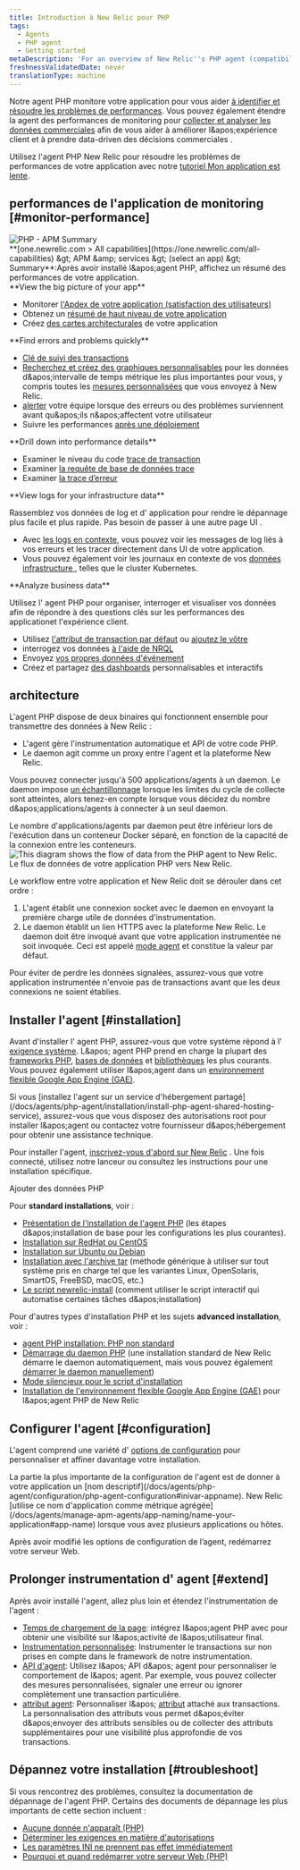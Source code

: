 ```yaml
---
title: Introduction à New Relic pour PHP
tags:
  - Agents
  - PHP agent
  - Getting started
metaDescription: 'For an overview of New Relic''s PHP agent (compatibility, requirements, installation, configuration, troubleshooting, known issues), start here.'
freshnessValidatedDate: never
translationType: machine
---
```


Notre agent PHP monitore votre application pour vous aider [à identifier et résoudre les problèmes de performances](#monitor-performance). Vous pouvez également étendre la agent des performances de monitoring pour [collecter et analyser les données commerciales](#business-data) afin de vous aider à améliorer l&amp;apos;expérience client et à prendre data-driven des décisions commerciales .

Utilisez l'agent PHP New Relic pour résoudre les problèmes de performances de votre application avec notre [tutoriel Mon application est lente](/docs/journey-app-slow/root-causes/).

## performances de l'application de monitoring [#monitor-performance]

<img title="PHP - APM Summary" alt="PHP - APM Summary" src="/images/apm_screenshot-full_php-summary-page.webp" />

<figcaption>
  <DNT>**[one.newrelic.com &gt; All capabilities](https://one.newrelic.com/all-capabilities) &amp;gt; APM &amp;amp; services &amp;gt; (select an app) &amp;gt; Summary**</DNT>:Après avoir installé l&amp;apos;agent PHP, affichez un résumé des performances de votre application.
</figcaption>

<DNT>
  **View the big picture of your app**
</DNT>

* Monitorer [l'Apdex de votre application (satisfaction des utilisateurs)](/docs/apm/new-relic-apm/apdex/apdex-measuring-user-satisfaction)
* Obtenez un [résumé de haut niveau de votre application](/docs/apm/applications-menu/monitoring/apm-overview-page)
* Créez [des cartes architecturales](/docs/data-analysis/user-interface-functions/view-your-data/service-maps-visualize-monitor-apps-entire-architecture) de votre application

<DNT>
  **Find errors and problems quickly**
</DNT>

* [Clé de suivi des transactions](/docs/apm/transactions/key-transactions/key-transactions-tracking-important-transactions-or-events)
* [Recherchez et créez des graphiques personnalisables](/docs/insights/new-relic-insights/explore/metric-explorer-search-chart-metrics-sent-new-relic-agents) pour les données d&amp;apos;intervalle de temps métrique les plus importantes pour vous, y compris toutes les [mesures personnalisées](/docs/agents/manage-apm-agents/agent-data/custom-metrics) que vous envoyez à New Relic.
* [alerter](/docs/alerts/alert-policies/understanding-alert-policies/alerting-new-relic) votre équipe lorsque des erreurs ou des problèmes surviennent avant qu&amp;apos;ils n&amp;apos;affectent votre utilisateur
* Suivre les performances [après une déploiement](/docs/agents/php-agent/features/recording-deployments-using-php-script)

<DNT>
  **Drill down into performance details**
</DNT>

* Examiner le niveau du code [trace de transaction](/docs/apm/transactions/transaction-traces/transaction-traces)
* Examiner [la requête de base de données trace](/docs/apm/transactions/transaction-traces/sql-statements)
* Examiner [la trace d’erreur](/docs/apm/applications-menu/events/viewing-apm-errors-error-traces)

<DNT>
  **View logs for your infrastructure data**
</DNT>

Rassemblez vos données de log et d' application pour rendre le dépannage plus facile et plus rapide. Pas besoin de passer à une autre page UI .

* Avec [les logs en contexte](/docs/logs/logs-context/configure-logs-context-php/), vous pouvez voir les messages de log liés à vos erreurs et les tracer directement dans UI de votre application.
* Vous pouvez également voir les journaux en contexte de vos [données infrastructure ](/docs/logs/forward-logs/forward-your-logs-using-infrastructure-agent/), telles que le cluster Kubernetes.

<DNT>
  **Analyze business data**
</DNT>

Utilisez l' agent PHP pour organiser, interroger et visualiser vos données afin de répondre à des questions clés sur les performances des applicationet l'expérience client.

* Utilisez [l'attribut de transaction par défaut](/docs/insights/new-relic-insights/decorating-events/apm-default-attributes-insights) ou [ajoutez le vôtre](/docs/insights/new-relic-insights/decorating-events/insights-custom-attributes)
* interrogez vos données [à l'aide de NRQL](/docs/insights/new-relic-insights/using-new-relic-query-language/using-nrql)
* Envoyez [vos propres données d'événement](/docs/insights/new-relic-insights/adding-querying-data/inserting-custom-events-new-relic-apm-agents#php-att)
* Créez et partagez [des dashboards](/docs/insights/new-relic-insights/managing-dashboards-data) personnalisables et interactifs

## architecture

L'agent PHP dispose de deux binaires qui fonctionnent ensemble pour transmettre des données à New Relic :

* L'agent gère l'instrumentation automatique et API de votre code PHP.
* Le daemon agit comme un proxy entre l'agent et la plateforme New Relic.

Vous pouvez connecter jusqu'à 500 applications/agents à un daemon. Le daemon impose [un échantillonnage](/docs/agents/manage-apm-agents/agent-data/new-relic-events-limits-sampling) lorsque les limites du cycle de collecte sont atteintes, alors tenez-en compte lorsque vous décidez du nombre d&amp;apos;applications/agents à connecter à un seul daemon.

<Callout variant="tip">
  Le nombre d'applications/agents par daemon peut être inférieur lors de l'exécution dans un conteneur Docker séparé, en fonction de la capacité de la connexion entre les conteneurs.
</Callout>

<img title="PHP agent diagram" alt="This diagram shows the flow of data from the PHP agent to New Relic." src="/images/apm_diagram_php-agent-diagram.webp" />

<figcaption>
  Le flux de données de votre application PHP vers New Relic.
</figcaption>

Le workflow entre votre application et New Relic doit se dérouler dans cet ordre :

1. L'agent établit une connexion socket avec le daemon en envoyant la première charge utile de données d'instrumentation.
2. Le daemon établit un lien HTTPS avec la plateforme New Relic. Le daemon doit être invoqué avant que votre application instrumentée ne soit invoquée. Ceci est appelé [mode agent](/docs/agents/php-agent/advanced-installation/starting-php-daemon-advanced) et constitue la valeur par défaut.

Pour éviter de perdre les données signalées, assurez-vous que votre application instrumentée n'envoie pas de transactions avant que les deux connexions ne soient établies.

## Installer l'agent [#installation]

Avant d'installer l' agent PHP, assurez-vous que votre système répond à l' [exigence système](/docs/agents/php-agent/getting-started/php-agent-compatibility-requirements). L&amp;apos; agent PHP prend en charge la plupart des [frameworks PHP](/docs/agents/php-agent/getting-started/php-agent-compatibility-requirements#frameworks), [bases de données](/docs/agents/php-agent/getting-started/php-agent-compatibility-requirements#databases) et [bibliothèques](/docs/agents/php-agent/getting-started/php-agent-compatibility-requirements#databases) les plus courants. Vous pouvez également utiliser l&amp;apos;agent dans un [environnement flexible Google App Engine (GAE)](/docs/agents/php-agent/advanced-installation/install-new-relic-php-agent-gae-flexible-environment).

<Callout variant="tip">
  Si vous [installez l'agent sur un service d'hébergement partagé](/docs/agents/php-agent/installation/install-php-agent-shared-hosting-service), assurez-vous que vous disposez des autorisations root pour installer l&amp;apos;agent ou contactez votre fournisseur d&amp;apos;hébergement pour obtenir une assistance technique.
</Callout>

Pour installer l'agent, [inscrivez-vous d'abord sur New Relic](https://newrelic.com/signup) . Une fois connecté, utilisez notre lanceur ou consultez les instructions pour une installation spécifique.

<ButtonLink role="button" to="https://one.newrelic.com/marketplace/install-data-source?state=d1b7b1cb-4089-8af0-16b2-86c7072e2cae" variant="primary">
  Ajouter des données PHP
</ButtonLink>

Pour <DNT>**standard installations**</DNT>, voir :

* [Présentation de l'installation de l'agent PHP](/docs/agents/php-agent/installation/php-agent-installation-overview) (les étapes d&amp;apos;installation de base pour les configurations les plus courantes).
* [Installation sur RedHat ou CentOS](/docs/agents/php-agent/installation/php-agent-installation-redhat-and-centos)
* [Installation sur Ubuntu ou Debian](/docs/agents/php-agent/installation/php-agent-installation-ubuntu-and-debian)
* [Installation avec l'archive tar](/docs/agents/php-agent/installation/php-agent-installation-tar-file) (méthode générique à utiliser sur tout système pris en charge tel que les variantes Linux, OpenSolaris, SmartOS, FreeBSD, macOS, etc.)
* [Le script newrelic-install](/docs/agents/php-agent/installation/newrelic-install-script) (comment utiliser le script interactif qui automatise certaines tâches d&amp;apos;installation)

Pour d'autres types d'installation PHP et les sujets <DNT>**advanced installation**</DNT>, voir :

* [agent PHP installation: PHP non standard](/docs/agents/php-agent/installation/php-agent-installation-non-standard-php)
* [Démarrage du daemon PHP](/docs/agents/php-agent/installation/starting-php-daemon-advanced) (une installation standard de New Relic démarre le daemon automatiquement, mais vous pouvez également [démarrer le daemon manuellement](/docs/agents/php-agent/installation/starting-php-daemon-advanced#selecting-external))
* [Mode silencieux pour le script d'installation](/docs/agents/php-agent/installation/running-php-install-script-silent-mode)
* [Installation de l'environnement flexible Google App Engine (GAE)](/docs/agents/php-agent/advanced-installation/install-new-relic-php-agent-gae-flexible-environment) pour l&amp;apos;agent PHP de New Relic

## Configurer l'agent [#configuration]

L'agent comprend une variété d' [options de configuration](/docs/agents/php-agent/configuration/php-agent-configuration) pour personnaliser et affiner davantage votre installation.

<Callout variant="tip">
  La partie la plus importante de la configuration de l'agent est de donner à votre application un [nom descriptif](/docs/agents/php-agent/configuration/php-agent-configuration#inivar-appname). New Relic [utilise ce nom d'application comme métrique agrégée](/docs/agents/manage-apm-agents/app-naming/name-your-application#app-name) lorsque vous avez plusieurs applications ou hôtes.
</Callout>

Après avoir modifié les options de configuration de l’agent, redémarrez votre serveur Web.

## Prolonger instrumentation d' agent [#extend]

Après avoir installé l'agent, allez plus loin et étendez l'instrumentation de l'agent :

* [Temps de chargement de la page](/docs/agents/php-agent/features/page-load-timing-php): intégrez l&amp;apos;agent PHP avec [<InlinePopover type="browser" />](/docs/browser/new-relic-browser/getting-started/new-relic-browser)pour obtenir une visibilité sur l&amp;apos;activité de l&amp;apos;utilisateur final.
* [Instrumentation personnalisée](/docs/agents/php-agent/features/php-custom-instrumentation): Instrumenter le transactions sur non prises en compte dans le framework de notre instrumentation.
* [API d'agent](/docs/agents/php-agent/configuration/php-agent-api): Utilisez l&amp;apos; API d&amp;apos; agent pour personnaliser le comportement de l&amp;apos; agent. Par exemple, vous pouvez collecter des mesures personnalisées, signaler une erreur ou ignorer complètement une transaction particulière.
* [attribut agent](/docs/agents/php-agent/attributes/php-agent-attributes): Personnaliser l&amp;apos; [attribut](/docs/agents/manage-apm-agents/agent-metrics/agent-attributes) attaché aux transactions. La personnalisation des attributs vous permet d&amp;apos;éviter d&amp;apos;envoyer des attributs sensibles ou de collecter des attributs supplémentaires pour une visibilité plus approfondie de vos transactions.

## Dépannez votre installation [#troubleshoot]

Si vous rencontrez des problèmes, consultez la documentation de dépannage de l'agent PHP. Certains des documents de dépannage les plus importants de cette section incluent :

* [Aucune donnée n'apparaît (PHP)](/docs/agents/php-agent/troubleshooting/no-data-appears-php)
* [Déterminer les exigences en matière d'autorisations](/docs/agents/php-agent/troubleshooting/determining-permissions-requirements)
* [Les paramètres INI ne prennent pas effet immédiatement](/docs/agents/php-agent/troubleshooting/ini-settings-not-taking-effect-immediately)
* [Pourquoi et quand redémarrer votre serveur Web (PHP)](/docs/agents/php-agent/troubleshooting/why-when-restart-your-web-server-php)